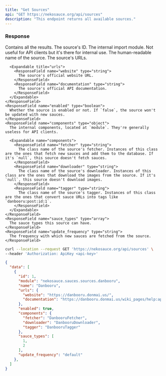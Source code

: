 ---
title: "Get Sources"
api: "GET https://nekosauce.org/api/sources"
description: "This endpoint returns all available sources."
---

### Response

<ResponseField name="data" type="array[object]">
  Contains all the results.

  <Expandable title="data">
    <ResponseField name="id" type="number">
      The source's ID.
    </ResponseField>
    <ResponseField name="module" type="string">
      The internal import module. Not useful for API clients but it's there for internal use.
    </ResponseField>
    <ResponseField name="name" type="string">
      The human-readable name of the source.
    </ResponseField>
    <ResponseField name="urls" type="object">
      The source's URLs.

      <Expandable title="urls">
        <ResponseField name="website" type="string">
          The source's official website URL.
        </ResponseField>
        <ResponseField name="documentation" type="string">
          The source's official API documentation.
        </ResponseField>
      </Expandable>
    </ResponseField>
    <ResponseField name="enabled" type="boolean">
      Whether the source is enabled or not. If `false`, the source won't be updated with new sauces.
    </ResponseField>
    <ResponseField name="components" type="object">
      The internal components, located at `module`. They're generally useless for API clients.

      <Expandable name="components">
        <ResponseField name="fetcher" type="string">
          The class name of the source's fetcher. Instances of this class are the ones that fetch new sauces and add them to the database. If it's `null`, this source doesn't fetch sauces.
        </ResponseField>
        <ResponseField name="downloader" type="string">
          The class name of the source's downloader. Instances of this class are the ones that download the images from the source. If it's `null`, this source doesn't download images.
        </ResponseField>
        <ResponseField name="tagger" type="string">
          The class name of the source's tagger. Instances of this class are the ones that convert sauce URLs into tags like `danbooru:post:id:1`.
        </ResponseField>
      </Expandable>
    </ResponseField>
    <ResponseField name="sauce_types" type="array">
      The sauce types this source can have.
    </ResponseField>
    <ResponseField name="update_frequency" type="string">
      The frequency with which new sauces are fetched from the source.
    </ResponseField>
  </Expandable>
</ResponseField>


<RequestExample>

```bash Example Request
curl --location --request GET 'https://nekosauce.org/api/sources' \
--header 'Authorization: ApiKey <api-key>'
```

</RequestExample>

<ResponseExample>

```json Response
{
  "data": [
    {
      "id": 1,
      "module": "nekosauce.sauces.sources.danbooru",
      "name": "Danbooru",
      "urls": {
        "website": "https://danbooru.donmai.us/",
        "documentation": "https://danbooru.donmai.us/wiki_pages/help:api"
      },
      "enabled": true,
      "components": {
        "fetcher": "DanbooruFetcher",
        "downloader": "DanbooruDownloader",
        "tagger": "DanbooruTagger"
      },
      "sauce_types": [
        1,
        2
      ],
      "update_frequency": "default"
    },
  ]
}
```

</ResponseExample>
